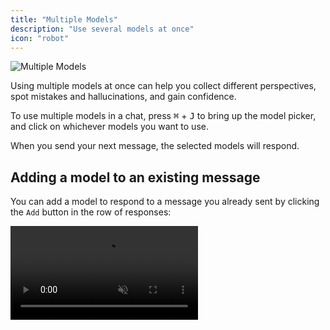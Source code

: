 ```yaml
---
title: "Multiple Models"
description: "Use several models at once"
icon: "robot"
---
```


<img src="/images/model-picker.png" class="rounded-lg" alt="Multiple Models" />

Using multiple models at once can help you collect different perspectives, spot mistakes and hallucinations, and gain confidence.

To use multiple models in a chat, press <kbd>⌘</kbd> + <kbd>J</kbd> to bring up the model picker, and click on whichever models you want to use.

When you send your next message, the selected models will respond.

## Adding a model to an existing message

You can add a model to respond to a message you already sent by clicking the `Add` button in the row of responses:

<video src="/images/add-model.mp4" autoPlay loop muted class="rounded-2xl" />

## Sending follow-up messages

When you send a follow-up message, the models will respond to the messages that are `In Chat` (highlighted with an orange border).

By default, the leftmost response will be marked as `In Chat`. To mark a different response as `In Chat`, click on that response.

<video src="/images/select-model.mp4" autoPlay loop muted class="rounded-2xl" />

## Changing the order of responses

To change the order the responses will show up in, you can rearrange the models in the model picker:

<video src="/images/drag-drop.mp4" autoPlay loop muted class="rounded-2xl" />
